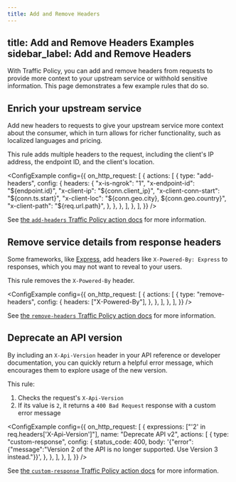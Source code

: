 ```yaml
---
title: Add and Remove Headers
---
```


title: Add and Remove Headers Examples
sidebar_label: Add and Remove Headers
---


With Traffic Policy, you can add and remove headers from requests to provide more context to your upstream service or withhold sensitive information. This page demonstrates a few example rules that do so.

## Enrich your upstream service

Add new headers to requests to give your upstream service more context about the consumer, which in turn allows for richer functionality, such as localized languages and pricing.

This rule adds multiple headers to the request, including the client's IP address, the endpoint ID, and the client's location.

<ConfigExample
	config={{
		on_http_request: [
			{
				actions: [
					{
						type: "add-headers",
						config: {
							headers: {
								"x-is-ngrok": "1",
								"x-endpoint-id": "${endpoint.id}",
								"x-client-ip": "${conn.client_ip}",
								"x-client-conn-start": "${conn.ts.start}",
								"x-client-loc": "${conn.geo.city}, ${conn.geo.country}",
								"x-client-path": "${req.url.path}",
							},
						},
					},
				],
			},
		],
	}}
/>

See [the `add-headers` Traffic Policy action docs](/traffic-policy/actions/add-headers/) for more information.

## Remove service details from response headers

Some frameworks, like [Express](https://expressjs.com/), add headers like `X-Powered-By: Express` to responses, which you may not want to reveal to your users.

This rule removes the `X-Powered-By` header.

<ConfigExample
	config={{
		on_http_request: [
			{
				actions: [
					{
						type: "remove-headers",
						config: {
							headers: ["X-Powered-By"],
						},
					},
				],
			},
		],
	}}
/>

See [the `remove-headers` Traffic Policy action docs](/traffic-policy/actions/remove-headers/) for more information.

## Deprecate an API version

By including an `X-Api-Version` header in your API reference or developer documentation, you can quickly return a helpful error message, which encourages them to explore usage of the new version.

This rule:

1. Checks the request's `X-Api-Version`
1. If its value is `2`, it returns a `400 Bad Request` response with a custom error message

<ConfigExample
	config={{
		on_http_request: [
			{
				expressions: ["'2' in req.headers['X-Api-Version']"],
				name: "Deprecate API v2",
				actions: [
					{
						type: "custom-response",
						config: {
							status_code: 400,
							body:
								'{"error":{"message":"Version 2 of the API is no longer supported. Use Version 3 instead."}}',
						},
					},
				],
			},
		],
	}}
/>

See [the `custom-response` Traffic Policy action docs](/traffic-policy/actions/custom-response/) for more information.

